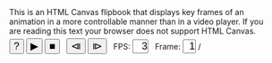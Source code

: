 <!--
 Copyright (C) 2019 Brodie Gaslam
 
 This file is part of the website "www.brodieg.com"
 
 This program is free software: you can redistribute it and/or modify
 it under the terms of the GNU General Public License as published by
 the Free Software Foundation, either version 2 of the License, or
 (at your option) any later version.
 
 This program is distributed in the hope that it will be useful,
 but WITHOUT ANY WARRANTY; without even the implied warranty of
 MERCHANTABILITY or FITNESS FOR A PARTICULAR PURPOSE.  See the
 GNU General Public License for more details.
 
 Go to <https://www.r-project.org/Licenses/GPL-2> for a copy of the license.
-->
<!--
- Instructions -
In order to use set the following global variables:

var fps_def = 3;   // default frames per second for play
var img_n = 6;     // number of images in flipbook
var end_delay = 1; // frames to repeat at end
var img_dir =      // location of flipbook images
  '/post/2019-01-11-reverse-polish-notation-parsing-in-r_files/flipbook';

Images must be in `img_dir` and be named in this format:

img-001.png

First file is 001, and its naturalWidth and naturalHeight will set the size of
the HTML canvas element the images are drawn in.

- To Dos -

* Research more into whether something like this already exists.
* Package this into closure/object to avoid namespace issues / allow multiple
  instances.
* Javascript availability fallback
* SVG buttons.
* Better fall-back / a11y.
* Better image zoon in.
* Frame browsing.
* And picking.
* And juxtaposition.
* Progress strip.

-->

<div id='bg-flipbook-images' style='display: none'></div>
<div style='margin: auto; display: block; width: 95%;'>
<canvas
  id='bg-flipbook-flipbook'
  style='width: 100%; display: block;'
  title='Click to step forward, shift+click to step backwards.'
>
This is an HTML Canvas flipbook that displays key frames of an animation in a
more controllable manner than in a video player.  If you are reading this text
your browser does not support HTML Canvas.
</canvas>
<p style='margin-top: 5px; margin-bottom: 25px;'>
  <input
    id='bg-flipbook-help' type='button' value='?' style='font-size: 18px;'
    title='Display help overlay'
  />
  <input
    id='bg-flipbook-play' type='button' value='&#x25b6;' style='font-size: 18px;'
    title='Play/Pause'
  />
  <input
    id='bg-flipbook-stop' type='button' value='&#x25a0;' style='font-size: 18px;'
    title='Stop and Reset'
  />
  &nbsp;
  <input
    id='bg-flipbook-step-b' type='button' value='&#10703;' style='font-size: 18px;'
    title='Step Backwards'
  />
  <input
    id='bg-flipbook-step-f' type='button' value='&#10704;' style='font-size: 18px;'
    title='Step Forwards'
  />
  &nbsp;
  FPS:
  <input
    id='bg-flipbook-fps' type='text'
    style='width: 3ex; font-size: 18px; text-align: right; min-height: 0;
    line-height: 1; padding: 0;'
    title='Set Playback Rate' value=3
  />
  &nbsp;
  Frame:
  <input
    id='bg-flipbook-frame'
    type='text'
    style='width: 2.5ex; font-size: 18px; text-align: right; min-height: 0;
    line-height: 1; padding: 0;'
    value=1
    title='Jump to frame #'
  /> / <span id='bg-flipbook-frame-n'></span>
</p>
</div>
<script type='text/javascript'>
// - Globals -------------------------------------------------------------------

var playing = false;
var pad = "000";
var img_active = 1;
var fps_last = fps_def;
var interval;
var flipbook_init = false;
var flipbook_help_active = false;

var flipbook = document.getElementById('bg-flipbook-flipbook');
var imgs = document.getElementById('bg-flipbook-images');
var play = document.getElementById('bg-flipbook-play');
var help = document.getElementById('bg-flipbook-help');
var stepf = document.getElementById('bg-flipbook-step-f');
var stepb = document.getElementById('bg-flipbook-step-b');
var fps = document.getElementById('bg-flipbook-fps');
var frame = document.getElementById('bg-flipbook-frame');
var stop = document.getElementById('bg-flipbook-stop');
var frame_n = document.getElementById('bg-flipbook-frame-n');

frame_n.innerHTML = img_n;
fps.value = fps_last;
if(!isNaN(parseInt(frame.value))) {img_active = parseInt(frame.value);};

// - Load Images ---------------------------------------------------------------

for(i = 0; i <= img_n; i++) {
  var img = document.createElement("img");
  var img_n_str = "" + (i + 1);
  var img_file = pad.substring(0, pad.length - img_n_str.length) + img_n_str;
  var img_src = img_dir + '/img-' + img_file + '.png'

  img.src = img_src;
  imgs.append(img);
}

// - Funs ----------------------------------------------------------------------

function fps_read() {
  var val = parseFloat(fps.value);
  if(isNaN(val) || val < 0) val = fps_last;
  fps_last = val;
  return val;
}
interval = 1/fps_read() * 1000;

var ctx = flipbook.getContext("2d");
if(ctx) {
  var intervalID = 0;

  function draw() {
    frame.value = img_active;
    if(!flipbook_init) {
      flipbook.width = imgs.children[0].naturalWidth;
      flipbook.height = imgs.children[0].naturalHeight;
    }
    ctx.drawImage(
      imgs.children[img_active - 1], 0, 0, flipbook.width, flipbook.height
    );
  }
  /*
  Help overlay
  */
  function draw_help() {
    console.log('Draw Help');
    var font_size = flipbook.width / 25;
    pause_flip();
    draw();
    ctx.fillStyle = 'rgb(0, 0, 0, .7)';
    ctx.fillRect(0, 0, flipbook.width, flipbook.height)
    ctx.fillStyle = 'white'
    ctx.font = font_size + 'px serif';
    var th = ctx.measureText('M').width * 1.1;
    var xoff = flipbook.width * .1
    var yoff = flipbook.height * .1
    var text = [
      "This is a flipbook.  You can press '\u25b6' to cycle",
      "through frames, but it is really intended for you to",
      "step through them:",
      "",
      "* Click in frame to step forward",
      "* Shift + click in frame to step backwards",
      "* Or use the controls below"
    ]
    /* figure out center point to put the text in */

    var text_max_width = 0;
    for(i = 0; i < text.length; i++) {
      if(text_max_width < ctx.measureText(text[i]).width) {
        text_max_width = ctx.measureText(text[i]).width;
      }
    }
    var text_tot_height = th * text.length;
    var xstart = (flipbook.width - text_max_width) / 2;
    var ystart = (flipbook.height - text_tot_height) / 2 + th;

    for(i = 0; i < text.length; i++) {
      ctx.fillText(text[i], xstart, ystart + th * i);
    }
    flipbook_help_active = true;
  }
  function pause_flip() {
    playing = false;
    console.log('pause clear interval');
    clearInterval(intervalID);
  }
  function step_f_int() {
    if(img_active == img_n) {img_active = 1} else {img_active += 1;}
  }
  function step_b_int() {
    if(img_active == 1) {img_active = img_n} else {img_active -= 1;}
  };
  function change_frame(dir) {
    console.log('change frame ' + dir + ' help act ' + flipbook_help_active);
    if(!flipbook_help_active) {
      if(dir > 0) step_f_int(); else step_b_int();
      draw();
    } else if(flipbook_help_active) {
      help_clear();
    }
  }
  function step(dir) {
    pause_flip();
    change_frame(dir);
  }
  function step_f() {step(1);}
  function step_b() {step(-1);}
  function step_click(e) {
    pause_flip();
    if(e.shiftKey) {step_b();} else {step_f();}
  }
  // automated stepping, pauses at end
  function step_auto() {
    console.log('stepping ', img_active);
    if(img_active == img_n) {
      // delay at end
      pause_flip();
      setTimeout(
        function() {
          console.log('end image');
          change_frame(1);
          pause_flip();
          resume_all();
        },
        end_delay * interval
      );
    } else {
      change_frame(1);
    }
  }
  /*
  Intended to be triggered by the play button
  */
  function play_all() {
    if(playing) {
      pause_flip();
      return null;
    }
    clearInterval(intervalID);
    step_f();  // always immediately advance
    intervalID = setInterval(step_auto, interval);
    playing = true;
  }
  /*
  Restart when looping
  */
  function resume_all() {
    clearInterval(intervalID);
    intervalID = setInterval(step_auto, interval);
    playing = true;
  }
  function help_clear() {
    if(flipbook_help_active) {
      flipbook_help_active = false;
      draw();
    }
  }
  // - Handlers ------------------------------------------------------------------

  flipbook.addEventListener("click", step_click);
  stepf.addEventListener("mouseup", step_f);
  stepb.addEventListener("mouseup", step_b);
  play.addEventListener("mouseup", play_all);
  help.addEventListener("mouseup", draw_help);
  stop.addEventListener("mouseup", function(e) {
    pause_flip();
    img_active = 1;
    draw();
  });
  // FPS
  fps.addEventListener("input", function(e) {
    interval = 1/fps_read() * 1000;
    pause_flip();
    play_all();
  });
  // Frame
  frame.addEventListener("input", function(e) {
    var frame_val = parseInt(frame.value)
    if(
      (isNaN(frame_val) || frame_val < 1 || frame_val >= img_n) ||
      frame_val == img_active
    ) {return;}
    img_active = frame_val;
    pause_flip();
    draw();
  });
  window.addEventListener("load", 
    function() {
      draw();
      draw_help();
      flipbook_init=true;
    }
  );

}
</script>

